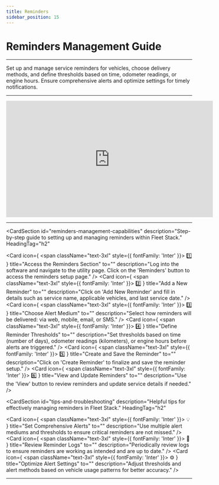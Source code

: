 ```yaml
---
title: Reminders
sidebar_position: 15
---
```


# Reminders Management Guide

---

Set up and manage service reminders for vehicles, choose delivery methods, and define thresholds based on time, odometer readings, or engine hours. Ensure comprehensive alerts and optimize settings for timely notifications.

---
<div style={{ display: 'flex', justifyContent: 'center', marginTop: '20px' }}>
  <iframe
    width="560"
    height="315"
    src="https://www.youtube.com/embed/tXIxziLb2xg?si=EFG76o5n71aT53UU"
    title="Reminders Management Tutorial"
    frameBorder="0"
    allow="accelerometer; autoplay; clipboard-write; encrypted-media; gyroscope; picture-in-picture"
    allowFullScreen
  ></iframe>
</div>

---
<CardSection
  id="reminders-management-capabilities"
  description="Step-by-step guide to setting up and managing reminders within Fleet Stack."
  HeadingTag="h2"
>
  <Card
    icon={
      <span className="text-3xl" style={{ fontFamily: 'Inter' }}>
        1️⃣
      </span>
    }
    title="Access the Reminders Section"
    to=""
    description="Log into the software and navigate to the utility page. Click on the 'Reminders' button to access the reminders setup page."
  />
  <Card
    icon={
      <span className="text-3xl" style={{ fontFamily: 'Inter' }}>
        2️⃣
      </span>
    }
    title="Add a New Reminder"
    to=""
    description="Click on 'Add New Reminder' and fill in details such as service name, applicable vehicles, and last service date."
  />
  <Card
    icon={
      <span className="text-3xl" style={{ fontFamily: 'Inter' }}>
        3️⃣
      </span>
    }
    title="Choose Alert Medium"
    to=""
    description="Select how reminders will be delivered: via web, mobile, email, or SMS."
  />
  <Card
    icon={
      <span className="text-3xl" style={{ fontFamily: 'Inter' }}>
        4️⃣
      </span>
    }
    title="Define Reminder Thresholds"
    to=""
    description="Set thresholds based on time (number of days), odometer readings (kilometers), or engine hours before alerts are triggered."
  />
  <Card
    icon={
      <span className="text-3xl" style={{ fontFamily: 'Inter' }}>
        5️⃣
      </span>
    }
    title="Create and Save the Reminder"
    to=""
    description="Click on 'Create Reminder' to finalize and save the reminder setup."
  />
  <Card
    icon={
      <span className="text-3xl" style={{ fontFamily: 'Inter' }}>
        6️⃣
      </span>
    }
    title="View and Update Reminders"
    to=""
    description="Use the 'View' button to review reminders and update service details if needed."
  />
</CardSection>

<CardSection
  id="tips-and-troubleshooting"
  description="Helpful tips for effectively managing reminders in Fleet Stack."
  HeadingTag="h2"
>
  <Card
    icon={
      <span className="text-3xl" style={{ fontFamily: 'Inter' }}>
        💡
      </span>
    }
    title="Set Comprehensive Alerts"
    to=""
    description="Use multiple alert mediums and thresholds to ensure critical reminders are not missed."
  />
  <Card
    icon={
      <span className="text-3xl" style={{ fontFamily: 'Inter' }}>
        📅
      </span>
    }
    title="Review Reminder Logs"
    to=""
    description="Periodically review logs to ensure reminders are working as intended and are up to date."
  />
  <Card
    icon={
      <span className="text-3xl" style={{ fontFamily: 'Inter' }}>
        ⚙️
      </span>
    }
    title="Optimize Alert Settings"
    to=""
    description="Adjust thresholds and alert methods based on vehicle usage patterns for better accuracy."
  />
</CardSection>


---
<head>
  <title>Fleet Stack Reminders Management</title>
  <meta
    name="description"
    content="Comprehensive guide for setting up and managing reminders in Fleet Stack, including alert mediums, thresholds, and updating service details."
  />
</head>
